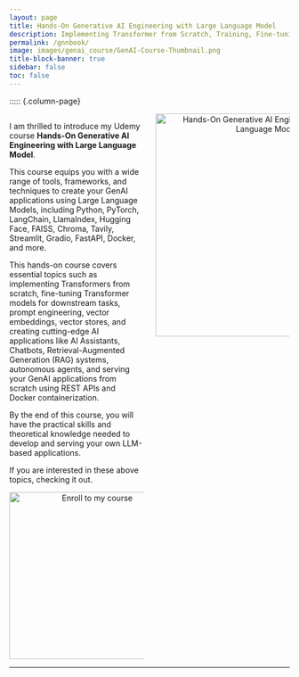 ---
layout: page
title: Hands-On Generative AI Engineering with Large Language Model
description: Implementing Transformer from Scratch, Training, Fine-tuning | LLM-based Assistants, Chatbots, RAG, Agents | Serving
permalink: /gnnbook/
image: images/genai_course/GenAI-Course-Thumbnail.png
title-block-banner: true
sidebar: false
toc: false
---

::::: {.column-page}

:::: {.columns}

::: {.column width="50%"}
<!-- <h1 id="title-book">Hands-On Graph Neural Networks Using Python</h1> -->
<p id="desc-book">
I am thrilled to introduce my Udemy course **Hands-On Generative AI Engineering with Large Language Model**.

This course equips you with a wide range of tools, frameworks, and techniques to create your GenAI applications using Large Language Models, including Python, PyTorch, LangChain, LlamaIndex, Hugging Face, FAISS, Chroma, Tavily, Streamlit, Gradio, FastAPI, Docker, and more.

This hands-on course covers essential topics such as implementing Transformers from scratch, fine-tuning Transformer models for downstream tasks, prompt engineering, vector embeddings, vector stores, and creating cutting-edge AI applications like AI Assistants, Chatbots, Retrieval-Augmented Generation (RAG) systems, autonomous agents, and serving your GenAI applications from scratch using REST APIs and Docker containerization.

By the end of this course, you will have the practical skills and theoretical knowledge needed to develop and serving your own LLM-based applications.

If you are interested in these above topics, checking it out.
</p>

<center>
	[![Enroll to my course](./images/genai-course/udemy-button.png){width=300px}](https://www.udemy.com/course/hands-on-generative-ai-engineering-with-large-language-model/?referralCode=0775DF5DDD432646AD97&couponCode=OF83024E)
</center>
:::

::: {.column width="50%"}
<center>
	<a href="https://www.udemy.com/course/hands-on-generative-ai-engineering-with-large-language-model/?referralCode=0775DF5DDD432646AD97&couponCode=OF83024E" target="_blank">
		<img src="./images/genai-course/GenAI-Course-Thumbnail.png" alt="Hands-On Generative AI Engineering with Large Language Model" width="400" id="genai-course">
	</a>
</center>
:::

::::

---